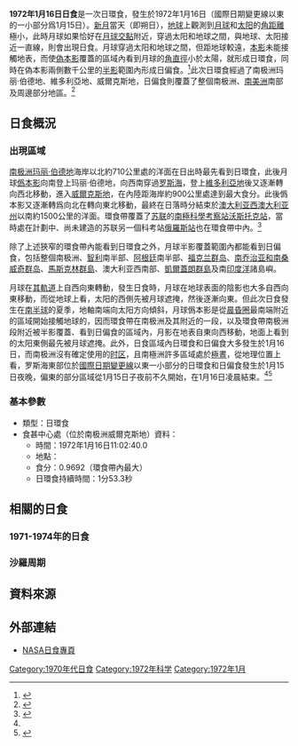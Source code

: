 {{NoteTA
|G1=Toponym
|1=zh-cn:东方站; zh-tw:沃斯托克站; zh-hk:沃斯托克站
|2=zh-cn:南乔治亚和南桑威奇; zh-tw:南喬治亞與南三明治; zh-hk:南佐治亞與南桑威奇
}}
{{Infobox Solar eclipse
| Year        = 1972
| Month       = 1
| Day         = 16
| Type        = 日環食
| Image       = SE1972Jan16A.png
| Image size  = 200px
| Image intro = 1972年1月16日日環食路徑圖
  <!--   日食資料   -->
| Gamma       = -0.9365
| Mag         = 0.9692
| Saros       = 121
| Saros total = 71
| Saros seq   = 58
  <!--     食甚     -->
| Duration    = 1分53.3秒
| Location    = [[南极洲|南极洲]][[威爾克斯地|威爾克斯地]]
| Coords      = {{coord|74|53.5|S|107|37.5|E}}
| Width       = 321.2公里
  <!--   開始時間   -->
| Partial     = 
| Start type  = 
| Centre      = 
| Greatest    = 11:02:40.0
  <!--     倒數     -->
| hour        = 11
| minute      = 02
| second      = 40
| Duration_s  = 
}}
'''1972年1月16日日食'''是一次日環食，發生於1972年1月16日（國際日期變更線以東的一小部分爲1月15日）。[[新月|新月]]當天（即朔日），[[地球|地球]]上觀測到[[月球|月球]]和[[太阳|太阳]]的[[角距離|角距離]]極小，此時月球如果恰好在[[月球交點|月球交點]]附近，穿過太阳和地球之間，與地球、太阳接近一直線，則會出現日食。月球穿過太阳和地球之間，但距地球較遠，[[本影|本影]]未能接觸地表，而使[[偽本影|偽本影]]覆蓋的區域內看到月球的[[角直徑|角直徑]]小於太陽，就形成日環食，同時在偽本影兩側數千公里的[[半影|半影]]範圍內形成日偏食。<ref name="astron">{{cite web|author=樊忠玉|title=日（月）食|url=http://www.astron.ac.cn/bencandy-51-1630-1.htm|publisher=中国天文科普网|accessdate=2016-03-19|archive-date=2014-09-17|archive-url=https://web.archive.org/web/20140917080048/http://www.astron.ac.cn/bencandy-51-1630-1.htm|dead-url=no}}</ref>此次日環食經過了南极洲玛丽·伯德地、維多利亞地、威爾克斯地，日偏食則覆蓋了整個南极洲、[[南美洲|南美洲]]南部及周邊部分地區。<ref name="NASAGIF">{{cite web|author=Fred Espenak|title=Annular Solar Eclipse of 1972 Jan 16|url=http://eclipse.gsfc.nasa.gov/SEplot/SEplot1951/SE1972Jan16A.GIF|publisher=NASA Eclipse Web Site|accessdate=2016-03-19|archive-date=2020-10-23|archive-url=https://web.archive.org/web/20201023163153/https://eclipse.gsfc.nasa.gov/SEplot/SEplot1951/SE1972Jan16A.GIF|dead-url=no}}{{en}}</ref>

== 日食概況 ==
=== 出現區域 ===
[[南极洲|南极洲]][[玛丽·伯德地|玛丽·伯德地]]海岸以北約710公里處的洋面在日出時最先看到日環食，此後月球[[僞本影|僞本影]]向南登上玛丽·伯德地，向西南穿過[[罗斯海|罗斯海]]，登上[[維多利亞地|維多利亞地]]後又逐漸轉向西北移動，進入[[威爾克斯地|威爾克斯地]]，在內陸距海岸約900公里處達到最大食分。此後僞本影又逐漸轉爲向北在轉向東北移動，最終在日落時分結束於[[澳大利亚|澳大利亚]][[西澳大利亚州|西澳大利亚州]]以南約1500公里的洋面。環食帶覆蓋了[[苏联|苏联]]的[[南極科學考察站|南極科學考察站]][[沃斯托克站|沃斯托克站]]，當時處在計劃中、尚未建造的苏联另一個科考站[[俄羅斯站|俄羅斯站]]也在環食帶中內。<ref>{{cite web|author=Fred Espenak|title=Annular Solar Eclipse of 1972 Jan 16 - Google Maps and Solar Eclipse Paths|url=http://eclipse.gsfc.nasa.gov/SEgoogle/SEgoogle1951/SE1972Jan16Agoogle.html|publisher=NASA Eclipse Web Site|accessdate=2016-03-19|archive-date=2020-10-20|archive-url=https://web.archive.org/web/20201020193015/https://eclipse.gsfc.nasa.gov/SEgoogle/SEgoogle1951/SE1972Jan16Agoogle.html|dead-url=no}}{{en}}</ref>

除了上述狹窄的環食帶內能看到日環食之外，月球半影覆蓋範圍內都能看到日偏食，包括整個南极洲、[[智利|智利]]南半部、[[阿根廷|阿根廷]]南半部、[[福克兰群岛|福克兰群岛]]、[[南乔治亚和南桑威奇群岛|南乔治亚和南桑威奇群岛]]、[[馬斯克林群島|馬斯克林群島]]、澳大利亚西南部、[[凱爾蓋朗群島|凱爾蓋朗群島]]及南[[印度洋|印度洋]]諸島嶼。

月球在[[月球軌道|其軌道]]上自西向東轉動，發生日食時，月球在地球表面的陰影也大多自西向東移動，而從地球上看，太阳的西側先被月球遮掩，然後逐漸向東。但此次日食發生在[[南半球|南半球]]的夏季，地軸南端向太阳方向傾斜，月球僞本影是從[[晨昏圈|晨昏圈]]最南端附近的區域開始接觸地球的，因而環食帶在南极洲及其附近的一段，以及環食帶南极洲段附近被半影覆蓋、看到日偏食的區域內，月影在地表自東向西移動，地面上看到的太阳東側最先被月球遮掩。此外，日食區域內日環食和日偏食大多發生於1月16日，而南极洲沒有確定使用的[[时区|时区]]，且南極洲許多區域處於[[極晝|極晝]]，從地理位置上看，罗斯海東部位於[[國際日期變更線|國際日期變更線]]以東一小部分的日環食和日偏食發生於1月15日夜晚，偏東的部分區域從1月15日子夜前不久開始，在1月16日凌晨結束。<ref name="NASAGIF"/><ref name="NASACatalog">{{cite web|author=Fred Espenak|title=Catalog of Solar Eclipses (2001 to 2100)|url=http://eclipse.gsfc.nasa.gov/SEcat5/SE2001-2100.html|publisher=NASA Eclipse Web Site|accessdate=2016-03-19|archive-date=2008-08-08|archive-url=https://web.archive.org/web/20080808043621/http://eclipse.gsfc.nasa.gov/SEcat5/SE2001-2100.html|dead-url=no}}{{en}}</ref>

=== 基本參數 ===
{{NoteUTC}}
* 類型：日環食
* 食甚中心處（位於南极洲威爾克斯地）資料：
** 時間：1972年1月16日11:02:40.0
** 地點：{{coord|74|53.5|S|107|37.5|E}}
** 食分：0.9692（環食帶內最大）
** 日環食持續時間：1分53.3秒

== 相關的日食 ==
=== 1971-1974年的日食 ===
{{Solar eclipse set 1971-1974}}

=== 沙羅周期 ===
{{Solar Saros series 121}}

== 資料來源 ==
{{reflist}}

== 外部連結 ==
{{日食主題}}
* [http://eclipse.gsfc.nasa.gov/solar.html NASA日食專頁]{{Wayback|url=http://eclipse.gsfc.nasa.gov/solar.html |date=20190108200537 }}{{en}}
{{Solar eclipse NASA reference|1951/SE1972Jan16A}}

{{Solar eclipses
|nature=日環食
|previous=[[1971年8月20日日食|1971年8月20日日食]]|natureprevious=日偏食
|previoussamenature=[[1970年8月31日日食|1970年8月31日日食]]
|next=[[1972年7月10日日食|1972年7月10日日食]]|naturenext=日全食
|nextsamenature=[[1973年1月4日日食|1973年1月4日日食]]
}}
{{日食}}

[[Category:1970年代日食|Category:1970年代日食]]
[[Category:1972年科学|Category:1972年科学]]
[[Category:1972年1月|Category:1972年1月]]